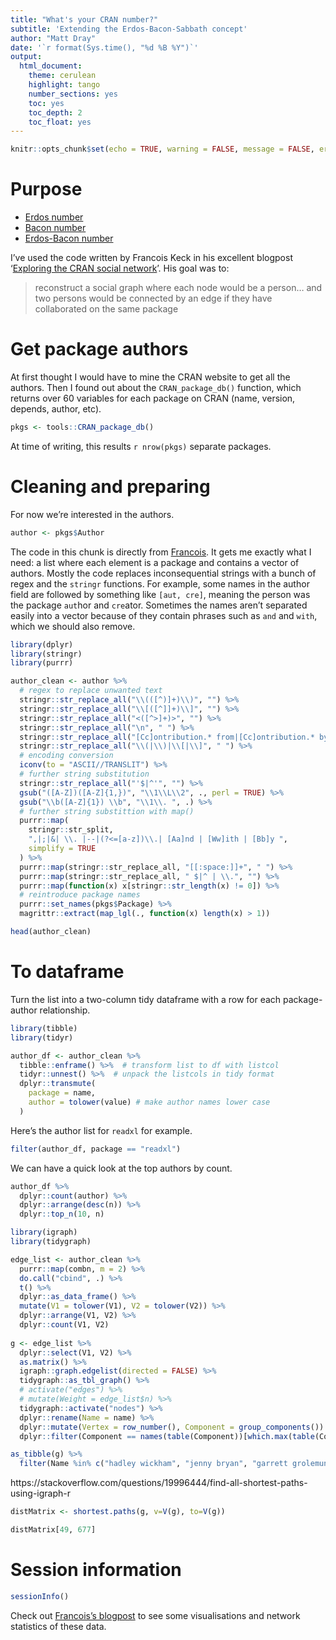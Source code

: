 ```yaml
---
title: "What's your CRAN number?"
subtitle: 'Extending the Erdos-Bacon-Sabbath concept'
author: "Matt Dray"
date: '`r format(Sys.time(), "%d %B %Y")`'
output:
  html_document:
    theme: cerulean
    highlight: tango
    number_sections: yes
    toc: yes
    toc_depth: 2
    toc_float: yes
---
```


```r
knitr::opts_chunk$set(echo = TRUE, warning = FALSE, message = FALSE, error = FALSE)
```

# Purpose

* [Erdos number](https://en.wikipedia.org/wiki/Erdős_number)
* [Bacon number](https://en.wikipedia.org/wiki/Six_Degrees_of_Kevin_Bacon#Bacon_numbers)
* [Erdos-Bacon number](https://en.wikipedia.org/wiki/Erdős–Bacon_number)

I've used the code written by Francois Keck in his excellent blogpost '[Exploring the CRAN social network](http://www.pieceofk.fr/?p=431)'. His goal was to:

> reconstruct a social graph where each node would be a person... and two persons would be connected by an edge if they have collaborated on the same package

# Get package authors

At first thought I would have to mine the CRAN website to get all the authors. Then I found out about the `CRAN_package_db()` function, which returns over 60 variables for each package on CRAN (name, version, depends, author, etc).

```r
pkgs <- tools::CRAN_package_db()
```

At time of writing, this results `r nrow(pkgs)` separate packages.

# Cleaning and preparing

For now we're interested in the authors.

```r
author <- pkgs$Author
```

The code in this chunk is directly from [Francois](http://www.pieceofk.fr/?p=431). It gets me exactly what I need: a list where each element is a package and contains a vector of authors. Mostly the code replaces inconsequential strings with a bunch of regex and the `stringr` functions. For example, some names in the author field are followed by something like `[aut, cre]`, meaning the person was the package `aut`hor and `cre`ator. Sometimes the names aren't separated easily into a vector because of they contain phrases such as `and` and `with`, which we should also remove.

```r
library(dplyr)
library(stringr)
library(purrr)

author_clean <- author %>%
  # regex to replace unwanted text
  stringr::str_replace_all("\\(([^)]+)\\)", "") %>%
  stringr::str_replace_all("\\[([^]]+)\\]", "") %>%
  stringr::str_replace_all("<([^>]+)>", "") %>%
  stringr::str_replace_all("\n", " ") %>%
  stringr::str_replace_all("[Cc]ontribution.* from|[Cc]ontribution.* by|[Cc]ontributors", " ") %>%
  stringr::str_replace_all("\\(|\\)|\\[|\\]", " ") %>%
  # encoding conversion
  iconv(to = "ASCII//TRANSLIT") %>%
  # further string substitution
  stringr::str_replace_all("'$|^'", "") %>%
  gsub("([A-Z])([A-Z]{1,})", "\\1\\L\\2", ., perl = TRUE) %>%
  gsub("\\b([A-Z]{1}) \\b", "\\1\\. ", .) %>%
  # further string substittion with map()
  purrr::map(
    stringr::str_split,
    ",|;|&| \\. |--|(?<=[a-z])\\.| [Aa]nd | [Ww]ith | [Bb]y ",
    simplify = TRUE
  ) %>%
  purrr::map(stringr::str_replace_all, "[[:space:]]+", " ") %>%
  purrr::map(stringr::str_replace_all, " $|^ | \\.", "") %>%
  purrr::map(function(x) x[stringr::str_length(x) != 0]) %>%
  # reintroduce package names
  purrr::set_names(pkgs$Package) %>%
  magrittr::extract(map_lgl(., function(x) length(x) > 1))

head(author_clean)
```
# To dataframe

Turn the list into a two-column tidy dataframe with a row for each package-author relationship.

```r
library(tibble)
library(tidyr)

author_df <- author_clean %>%  
  tibble::enframe() %>%  # transform list to df with listcol
  tidyr::unnest() %>%  # unpack the listcols in tidy format
  dplyr::transmute(
    package = name,
    author = tolower(value) # make author names lower case
  )
```

Here's the author list for `readxl` for example.

```r
filter(author_df, package == "readxl")
```

We can have a quick look at the top authors by count.

```r
author_df %>% 
  dplyr::count(author) %>% 
  dplyr::arrange(desc(n)) %>% 
  dplyr::top_n(10, n)
```

```r
library(igraph)
library(tidygraph)

edge_list <- author_clean %>%
  purrr::map(combn, m = 2) %>%
  do.call("cbind", .) %>%
  t() %>%
  dplyr::as_data_frame() %>%
  mutate(V1 = tolower(V1), V2 = tolower(V2)) %>% 
  dplyr::arrange(V1, V2) %>%
  dplyr::count(V1, V2)
 
g <- edge_list %>%
  dplyr::select(V1, V2) %>%
  as.matrix() %>%
  igraph::graph.edgelist(directed = FALSE) %>%
  tidygraph::as_tbl_graph() %>%
  # activate("edges") %>%
  # mutate(Weight = edge_list$n) %>%
  tidygraph::activate("nodes") %>%
  dplyr::rename(Name = name) %>%
  dplyr::mutate(Vertex = row_number(), Component = group_components()) %>%
  dplyr::filter(Component == names(table(Component))[which.max(table(Component))])
```

```r
as_tibble(g) %>% 
  filter(Name %in% c("hadley wickham", "jenny bryan", "garrett grolemund", "yihui xie", "david robinson", "julia silge", "joe cheng"))
```

https://stackoverflow.com/questions/19996444/find-all-shortest-paths-using-igraph-r

```r
distMatrix <- shortest.paths(g, v=V(g), to=V(g))

distMatrix[49, 677]
```


# Session information

```r
sessionInfo()
```
Check out [Francois's blogpost](http://www.pieceofk.fr/?p=431) to see some visualisations and network statistics of these data.
